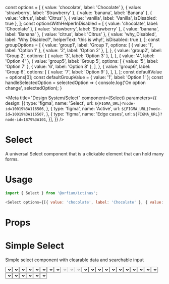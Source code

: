 const options = [
  { value: 'chocolate', label: 'Chocolate' },
  { value: 'strawberry', label: 'Strawberry' },
  { value: 'banana', label: 'Banana' },
  { value: 'citrus', label: 'Citrus' },
  { value: 'vanilla', label: 'Vanilla', isDisabled: true },
];
const optionsWithHelperInDisabled = [
  { value: 'chocolate', label: 'Chocolate' },
  { value: 'strawberry', label: 'Strawberry' },
  { value: 'banana', label: 'Banana' },
  { value: 'citrus', label: 'Citrus' },
  { value: 'why_Disabled', label: 'Why Disabled?', helperText: 'this is why!', isDisabled: true },
];
const groupOptions = [
  {
    value: 'group1',
    label: 'Group 1',
    options: [
      { value: '1', label: 'Option 1' },
      { value: '2', label: 'Option 2' },
    ],
  },
  {
    value: 'group2',
    label: 'Group 2',
    options: [
      { value: '3', label: 'Option 3' },
    ],
  },
  { value: '4', label: 'Option 4' },
  {
      value: 'group5',
      label: 'Group 5',
      options: [
        { value: '5', label: 'Option 7' },
        { value: '6', label: 'Option 8' },
      ],
    },
    {
      value: 'group6',
      label: 'Group 6',
      options: [
        { value: '7', label: 'Option 9' },
      ],
    },
];
const defaultValue = options[0];
const defaultGroupValue = { value: '1', label: 'Option 1' };
const handleSelectedOption = selectedOption => {
  console.log('On option change', selectedOption);
}

<Meta
    title="Design System/Select"
    component={Select}
    parameters={{
        design: [{
            type: 'figma',
            name: 'Select',
            url: `${FIGMA_URL}?node-id=10019%3A116506`,
        },
        {
            type: 'figma',
            name: 'Active',
            url: `${FIGMA_URL}?node-id=10019%3A116507`,
        },
        {
            type: 'figma',
            name: 'Edge cases',
            url: `${FIGMA_URL}?node-id=1879%3A101`,
        }],
    }} />

# Select

A universal Select component that is a clickable element that can hold many forms.

# Usage

```js
import { Select } from '@orfium/ictinus';

<Select options={[{ value: 'chocolate', label: 'Chocolate' }, { value: 'strawberry', label: 'Strawberry' }]} />
```

# Props

<Props of={Select} />

# Simple Select

Simple select component with clearable data and searchable input

<Preview>
  <Story name="Simple Select">
    <Stack>
      <Select
        label={'Flavour'}
        options={options}
        defaultValue={defaultValue}
        handleSelectedOption={handleSelectedOption}
        styleType={'filled'}
      />
      <Select
        label={'Flavour'}
        options={options}
        defaultValue={defaultValue}
        handleSelectedOption={handleSelectedOption}
        styleType={'outlined'}
      />
      <Select
        label={'Flavour'}
        options={options}
        defaultValue={defaultValue}
        handleSelectedOption={handleSelectedOption}
        styleType={'elevated'}
      />
    </Stack>
  </Story>
</Preview>

# Select Sizes

Select available sizes - sizes are based on the select

<Preview>
  <Story name="Select Sizes">
    <Stack>
      <Select
        label={'Flavour'}
        options={options}
        defaultValue={defaultValue}
        handleSelectedOption={handleSelectedOption}
        size={'md'}
        styleType={'outlined'}
      />
      <Select
        label={'Flavour'}
        options={options}
        defaultValue={defaultValue}
        handleSelectedOption={handleSelectedOption}
        size={'sm'}
        styleType={'outlined'}
      />
    </Stack>
  </Story>
</Preview>

# Select Icons

Select with icon options right and left of the text

<Preview>
  <Story name="Select with icon and size">
    <Stack>
      <Select
        label={'Flavour'}
        options={options}
        defaultValue={defaultValue}
        handleSelectedOption={handleSelectedOption}
        size={'md'}
        styleType={'outlined'}
        leftIcon={
          <img
            style={{ background: 'red' }}
            src="https://brandmark.io/logo-rank/random/pepsi.png"
            width="16"
            height="16"
          />
        }
      />
      <Select
        label={'Flavour'}
        options={options}
        defaultValue={defaultValue}
        handleSelectedOption={handleSelectedOption}
        styleType={'outlined'}
        rightIcon={
          <img
            style={{ background: 'red' }}
            src="https://brandmark.io/logo-rank/random/pepsi.png"
            width="16"
            height="16"
          />
        }
      />
      <Select
        label={'Flavour'}
        options={options}
        defaultValue={defaultValue}
        handleSelectedOption={handleSelectedOption}
        styleType={'outlined'}
        rightIcon={
          <img
            style={{ background: 'red' }}
            src="https://brandmark.io/logo-rank/random/pepsi.png"
            width="16"
            height="16"
          />
        }
        leftIcon={
          <img
            style={{ background: 'red' }}
            src="https://brandmark.io/logo-rank/random/pepsi.png"
            width="16"
            height="16"
          />
        }
      />
    </Stack>
  </Story>
</Preview>

# Disabled/Locked Select

Select disabled with label

<Preview>
  <Story name="Disabled/Locked Select">
    <Stack>
      <Select
        disabled
        label={'Flavour'}
        options={options}
      />
      <Select
        disabled
        label={'Flavour'}
        options={options}
        styleType={'outlined'}
      />
      <Select
        disabled
        label={'Flavour'}
        options={options}
        styleType={'elevated'}
      />
    </Stack>
    <Stack>
      <Select
        locked
        label={'Flavour'}
        options={options}
      />
      <Select
        locked
        label={'Flavour'}
        options={options}
        styleType={'outlined'}
      />
      <Select
        locked
        label={'Flavour'}
        options={options}
        styleType={'elevated'}
      />
    </Stack>
  </Story>
</Preview>

# Select with Label and Statuses

Select with Label and Statuses. Error and Hint are shown below for all 3 types filled, outlined, elevated

<Preview>
  <Story name="Select with label and statuses" parameters={{ decorators: [withKnobs] }}>
    <Stack>
      <Stack>
        <Select
          hintMsg={text('custom error message', 'Error in Select')}
          label={'Label'}
          status={'error'}
          styleType={'filled'}
          options={options}
          defaultValue={defaultValue}
        />
        <Select
          hintMsg={text('custom error message', 'Error in Select')}
          label={'Label'}
          status={'error'}
          styleType={'outlined'}
          options={options}
          defaultValue={defaultValue}
        />
        <Select
          hintMsg={text('custom error message', 'Error in Select')}
          label={'Label'}
          status={'error'}
          styleType={'elevated'}
          options={options}
          defaultValue={defaultValue}
        />
      </Stack>
      <Stack>
        <Select
          hintMsg={text('custom error message', 'Error in Select')}
          label={'Label'}
          status={'hint'}
          options={options}
          styleType={'filled'}
        />
        <Select
          hintMsg={text('custom error message', 'Error in Select')}
          label={'Label'}
          status={'hint'}
          options={options}
          styleType={'outlined'}
        />
        <Select
          hintMsg={text('custom error message', 'Error in Select')}
          label={'Label'}
          status={'hint'}
          options={options}
          styleType={'elevated'}
        />
      </Stack>
    </Stack>
  </Story>
</Preview>

# Select with Highlighted search term

Simple select component where searched term is highlighted in options

<Preview>
  <Story name="Select with Highlight">
    <Stack>
      <Select
        highlightSearch
        label={'Flavour'}
        options={options}
        handleSelectedOption={handleSelectedOption}
        styleType={'filled'}
      />
    </Stack>
  </Story>
</Preview>

# Simple Group Select 

Simple select component with grouped data and searchable input

<Preview>
  <Story name="Simple Group Select">
    <Stack>
      <Select
        label={'Group Select'}
        options={groupOptions}
        defaultValue={defaultGroupValue}
        handleSelectedOption={handleSelectedOption}
        styleType={'filled'}
        highlightSearch
      />
    </Stack>
  </Story>
</Preview>

# Not Searchable Select

Not Searchable Select

<Preview>
  <Story name="Not Searchable Select">
    <Stack>
      <Select
        isSearchable={false}
        label={'Flavour'}
        options={options}
        handleSelectedOption={handleSelectedOption}
        styleType={'filled'}
      />
      <Select
        isSearchable={false}
        label={'Flavour'}
        options={options}
        handleSelectedOption={handleSelectedOption}
        styleType={'outlined'}
      />
      <Select
        isSearchable={false}
        label={'Flavour'}
        options={options}
        handleSelectedOption={handleSelectedOption}
        styleType={'elevated'}
      />
    </Stack>
  </Story>
</Preview>

# Disabled option with helper text

Disabled option with helper text

<Preview>
  <Story name="Disabled option with helper text">
    <Stack>
      <Select
        isSearchable={false}
        label={'Flavour'}
        options={optionsWithHelperInDisabled}
        handleSelectedOption={handleSelectedOption}
        styleType={'filled'}
      />
      <Select
        isSearchable={false}
        label={'Flavour'}
        options={optionsWithHelperInDisabled}
        handleSelectedOption={handleSelectedOption}
        styleType={'outlined'}
      />
      <Select
        isSearchable={false}
        label={'Flavour'}
        options={optionsWithHelperInDisabled}
        handleSelectedOption={handleSelectedOption}
        styleType={'elevated'}
      />
    </Stack>
  </Story>
</Preview>

# Select with Async and Loading

Select that support asynchronous fetching, with loading status

<Preview>
  <Story name="Async Select">
    <SelectShowcase />
  </Story>
</Preview>

# Select with Async, Loading and Minimum Characters to Search for

Select that support asynchronous fetching, with loading status

<Preview>
  <Story name="Async Select with min characters">
    <SelectShowcase
      minCharactersToSearch={3}
    />
  </Story>
</Preview>

# Select with edge case

Select cases where it gets to minimum and maximum width based on options <br />
1) max width of floating menu to 620 and then ellipsis <br />
2) max width with smaller floating menu content that set to max
2) min size (150px) for both

<Preview>
  <Story name="Select with edge case">
    <EdgeCasesSelectShowcase />
  </Story>
</Preview>

